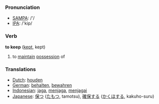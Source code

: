 === Pronunciation ===
*[[w:SAMPA|SAMPA]]: /'/
*[[w:IPA|IPA]]: /'kip/

=== Verb ===

'''to keep''' ([[kept]], kept)

# to [[maintain]] [[possession]] of

=== Translations ===
*[[Dutch]]: [[houden]]
*[[German]]: [[behalten]], [[bewahren]]
*[[Indonesian]]: [[jaga]], [[jaga|menjaga]], [[jaga|menjagai]]
*[[Japanese]]: [[保つ]] ([[たもつ]], tamotsu), [[確保]]する ([[かくほ]]する, kakuho-suru)
